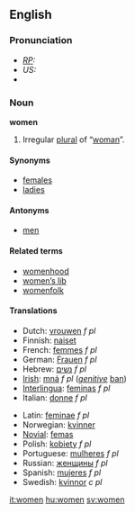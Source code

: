 ==English==

{{rank|speak|land|why|357|women|cried|general|king}}

===Pronunciation===
*''[[RP]]:'' {{IPA|/ˈwɪmɪn/}}
*''US:'' {{IPA|/ˈwɪmən/}}
*{{audio|en-uk-women.ogg|Audio (UK)}}

===Noun===
'''women''' {{p}}
# Irregular [[plural]] of “[[woman]]”.

====Synonyms====
*[[females]]
*[[ladies]]

====Antonyms====
*[[men]]

====Related terms====
*[[womenhood]]
*[[women's lib|women’s lib]]
*[[womenfolk]]

====Translations====
{{top}}
*Dutch: [[vrouwen]] ''f pl''
*Finnish: [[naiset]]
*French: [[femmes]] ''f pl''
*German: [[Frauen]] ''f pl''
*Hebrew: [[נשים]] ''f pl''
*[[Irish]]: [[mná]] ''f pl'' (''[[genitive]]'' [[ban]])
*[[Interlingua]]: [[femina]]s ''f pl''
*Italian: [[donne]] ''f pl''
{{mid}}
*Latin: [[feminae]] ''f pl''
*Norwegian: [[kvinner]]
*[[Novial]]: [[femas]]
*Polish: [[kobiety]] ''f pl''
*Portuguese: [[mulheres]] ''f pl''
*Russian: [[женщины]] ''f pl''
*Spanish: [[mujeres]] ''f pl''
*Swedish: [[kvinnor]] ''c pl''
{{bottom}}

[[it:women]]
[[hu:women]]
[[sv:women]]